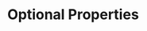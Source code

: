 ---
id: "ts_tf_easy_011"
questionType: "TRUE_FALSE"
title: "Optional Properties"
statement: "You can mark a property optional using a question mark in TypeScript."
difficulty: "EASY"
category: "Type Script"
correctAnswer: true
explanation: "Optional properties use the ? symbol, e.g., name?: string."
---